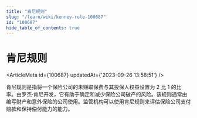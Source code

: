 ```yaml
---
title: "肯尼规则"
slug: "/learn/wiki/kenney-rule-100687"
id: "100687"
hide_table_of_contents: true
---
```



# 肯尼规则

<ArticleMeta id={100687} updatedAt={'2023-09-26 13:58:51'} />
<div className='border-solid border-b border-t-0 my-4 border-[var(--ifm-color-gray-300)]' />

肯尼规则是指将一个保险公司的未赚取保费与其投保人权益设置为 2 比 1 的比率。由罗杰·肯尼开发，它有助于确定和减少保险公司破产的风险。该规则通常由编写财产和意外保险的公司使用。监管机构可以使用肯尼规则来评估保险公司支付赔款和保持偿付能力的能力。
